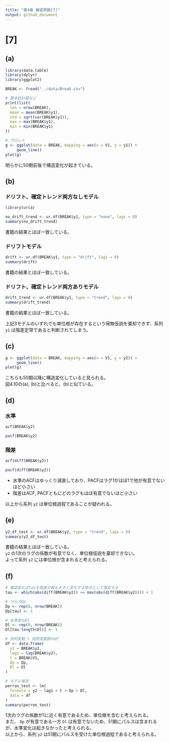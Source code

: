 ```yaml
---
title: "第4章 練習問題[7]"
output: github_document
---
```


# [7]
## (a)

```r
library(data.table)
library(dplyr)
library(ggplot2)

BREAK <- fread("../data/Break.csv")

# 基本統計量など
print(list(
  len = nrow(BREAK),
  mean = mean(BREAK$y1),
  std = sqrt(var(BREAK$y1)),
  max = max(BREAK$y1),
  min = min(BREAK$y1)
))
```

```r
# プロット
g <- ggplot(data = BREAK, mapping = aes(x = V1, y = y1)) +
     geom_line()
plot(g)
```

明らかに50期前後で構造変化が起きている。


## (b)

### ドリフト、確定トレンド両方なしモデル

```r
library(urca)

no_drift_trend <- ur.df(BREAK$y1, type = "none", lags = 0)
summary(no_drift_trend)
```

書籍の結果とほぼ一致している。


### ドリフトモデル

```r
drift <- ur.df(BREAK$y1, type = "drift", lags = 0)
summary(drift)
```

書籍の結果とほぼ一致している。


### ドリフト、確定トレンド両方ありモデル

```r
drift_trend <- ur.df(BREAK$y1, type = "trend", lags = 0)
summary(drift_trend)
```

書籍の結果とほぼ一致している。

上記3モデルのいずれでも単位根が存在するという帰無仮説を棄却できず、系列 `y1` は階差定常であると判断されてしまう。


## (c)

```r
g <- ggplot(data = BREAK, mapping = aes(x = V1, y = y2)) +
     geom_line()
plot(g)
```

こちらも50期以降に構造変化していると見られる。  
図4.10の(a), (b)と比べると、(b)と似ている。


## (d)
### 水準
```r
acf(BREAK$y2)

pacf(BREAK$y2)
```


### 階差

```r
acf(diff(BREAK$y2))

pacf(diff(BREAK$y2))
```

- 水準のACFはゆっくり減衰しており、PACFはラグ1がほぼ1で他が有意でないほど小さい
- 階差はACF, PACFともにどのラグもほぼ有意でないほど小さい

以上から系列 `y2` は単位根過程であることが疑われる。


## (e)

```r
y2_df_test <- ur.df(BREAK$y2, type = "trend", lags = 0)
summary(y2_df_test)
```

書籍の結果とほぼ一致している。  
`y2` の1次のラグの係数が有意でなく、単位根仮説を棄却できない。  
よって系列 `y2` には単位根が含まれると考えられる。  


## (f)

```r
# 構造変化点tauを階差が最も大きく変化する時点として推定する
tau <- which(abs(diff(BREAK$y2)) == max(abs(diff(BREAK$y2)))) + 1

# パルスDp
Dp <- rep(0, nrow(BREAK))
Dp[tau] <- 1

# 水準変化Dl
Dl <- rep(0, nrow(BREAK))
Dl[tau:length(Dl)] <- 1

# 目的変数 + 説明変数群のdf
df <- data.frame(
  y2 = BREAK$y2,
  lag1 = lag(BREAK$y2),
  t = BREAK$V1,
  Dp = Dp,
  Dl = Dl
)

# モデル推定
perron_test <- lm(
  formula = y2 ~ lag1 + t + Dp + Dl,
  data = df
)
summary(perron_test)
```

1次のラグの係数が1に近く有意であるため、単位根を含むと考えられる。  
また、 `Dp` が有意である一方 `Dl` は有意でないため、51期にパルスは含まれるが、水準変化は起きなかったと考えられる。  
以上から、系列 `y2` は51期にパルスを受けた単位根過程であると考えられる。
